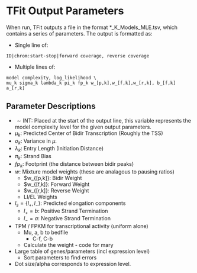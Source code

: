 # TFit Output Parameters

When run, TFit outputs a file in the format *_K_Models_MLE.tsv, which contains a series of parameters. The output is formatted as:

- Single line of:
```
ID|chrom:start-stop|forward coverage, reverse coverage
```
- Multiple lines of:
```
model complexity, log_likelihood \
mu_k sigma_k lambda_k pi_k fp_k w_[p,k],w_[f,k],w_[r,k], b_[f,k] a_[r,k]
```

## Parameter Descriptions

- $\sim\text{INT}$: Placed at the start of the output line, this variable represents the model complexity level for the given output parameters.
- $\mu_k$: Predicted Center of Bidir Transcription (Roughly the TSS)
- $\sigma_k$: Variance in $\mu$.
- $\lambda_k$: Entry Length (Initiation Distance)
- $\pi_k$: Strand Bias
- $fp_k$: Footprint (the distance between bidir peaks) 
- $w$: Mixture model weights (these are analagous to pausing ratios)
  - $w_{[p,k]}: Bidir Weight
  - $w_{[f,k]}: Forward Weight
  - $w_{[r,k]}: Reverse Weight
  - LI/EL Weights
- $l_s = \{l_+,l_-\}$: Predicted elongation components
  - $l_+ = b$: Positive Strand Termination
  - $l_- = a$: Negative Strand Termination

- TPM / FPKM for transcriptional activity (uniform alone)
  - Mu, a, b to bedfile
    - C-f, C-b
  - Calculate the weight - code for mary
- Large table of genes/parameters (incl expression level)
  - Sort parameters to find errors
- Dot size/alpha corresponds to expression level.
